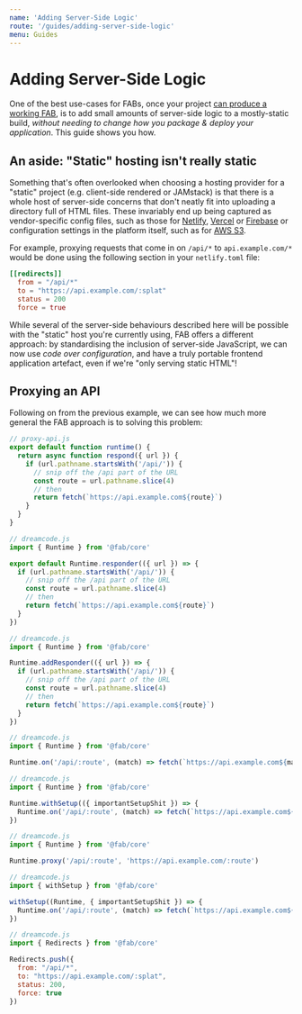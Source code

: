 ```yaml
---
name: 'Adding Server-Side Logic'
route: '/guides/adding-server-side-logic'
menu: Guides
---
```


# Adding Server-Side Logic

One of the best use-cases for FABs, once your project [can produce a working FAB](/guides/getting-started), is to add small amounts of server-side logic to a mostly-static build, _without needing to change how you package & deploy your application_. This guide shows you how.

## An aside: "Static" hosting isn't really static

Something that's often overlooked when choosing a hosting provider for a "static" project (e.g. client-side rendered or JAMstack) is that there is a whole host of server-side concerns that don't neatly fit into uploading a directory full of HTML files. These invariably end up being captured as vendor-specific config files, such as those for [Netlify](https://docs.netlify.com/configure-builds/file-based-configuration), [Vercel](https://vercel.com/docs/configuration) or [Firebase](https://firebase.google.com/docs/hosting/full-config) or configuration settings in the platform itself, such as for [AWS S3](https://docs.aws.amazon.com/AmazonS3/latest/dev/HowDoIWebsiteConfiguration.html).

For example, proxying requests that come in on `/api/*` to `api.example.com/*` would be done using the following section in your `netlify.toml` file:

```toml
[[redirects]]
  from = "/api/*"
  to = "https://api.example.com/:splat"
  status = 200
  force = true
```

While several of the server-side behaviours described here will be possible with the "static" host you're currently using, FAB offers a different approach: by standardising the inclusion of server-side JavaScript, we can now use _code over configuration_, and have a truly portable frontend application artefact, even if we're "only serving static HTML"!

## Proxying an API

Following on from the previous example, we can see how much more general the FAB approach is to solving this problem:

```js
// proxy-api.js
export default function runtime() {
  return async function respond({ url }) {
    if (url.pathname.startsWith('/api/')) {
      // snip off the /api part of the URL
      const route = url.pathname.slice(4)
      // then
      return fetch(`https://api.example.com${route}`)
    }
  }
}
```

```js
// dreamcode.js
import { Runtime } from '@fab/core'

export default Runtime.responder(({ url }) => {
  if (url.pathname.startsWith('/api/')) {
    // snip off the /api part of the URL
    const route = url.pathname.slice(4)
    // then
    return fetch(`https://api.example.com${route}`)
  }
})
```

```js
// dreamcode.js
import { Runtime } from '@fab/core'

Runtime.addResponder(({ url }) => {
  if (url.pathname.startsWith('/api/')) {
    // snip off the /api part of the URL
    const route = url.pathname.slice(4)
    // then
    return fetch(`https://api.example.com${route}`)
  }
})
```

```js
// dreamcode.js
import { Runtime } from '@fab/core'

Runtime.on('/api/:route', (match) => fetch(`https://api.example.com${match.route}`))
```

```js
// dreamcode.js
import { Runtime } from '@fab/core'

Runtime.withSetup(({ importantSetupShit }) => {
  Runtime.on('/api/:route', (match) => fetch(`https://api.example.com${match.route}`))
})
```

```js
// dreamcode.js
import { Runtime } from '@fab/core'

Runtime.proxy('/api/:route', 'https://api.example.com/:route')
```

```js
// dreamcode.js
import { withSetup } from '@fab/core'

withSetup((Runtime, { importantSetupShit }) => {
  Runtime.on('/api/:route', (match) => fetch(`https://api.example.com${match.route}`))
})
```


```js
// dreamcode.js
import { Redirects } from '@fab/core'

Redirects.push({
  from: "/api/*",
  to: "https://api.example.com/:splat",
  status: 200,
  force: true
})
```
